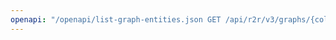 ---
openapi: "/openapi/list-graph-entities.json GET /api/r2r/v3/graphs/{collection_id}/entities"
---
